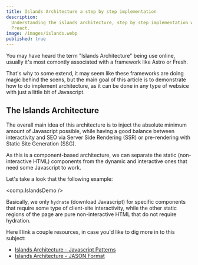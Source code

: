 ```yaml
---
title: Islands Architecture a step by step implementation
description:
  Understanding the islands architecture, step by step implementation with
  Preact.
image: /images/islands.webp
published: true
---
```


You may have heard the term "Islands Architecture" being use online, usually
it's most comontly associated with a framework like Astro or Fresh.

That's why to some extend, it may seem like these frameworks are doing magic
behind the scens, but the main goal of this article is to demonstrate how to do
implement architecture, as it can be done in any type of websice with just a
little bit of Javascript.

## The Islands Architecture

The overall main idea of this architecture is to inject the absolute minimum
amount of Javascript possible, while having a good balance between interactivity
and SEO via Server Side Rendering (SSR) or pre-rendering with Static Site
Generation (SSG).

As this is a component-based architecture, we can separate the static
(non-interactive HTML) components from the dynamic and interactive ones that
need some Javascript to work.

Let's take a look that the following example:

<comp.IslandsDemo />

Basically, we only `hydrate` (download Javascript) for specific components that
require some type of client-site interactivity, while the other static regions
of the page are pure non-interactive HTML that do not require hydration.

Here I link a couple resources, in case you'd like to dig more in to this
subject:

- [Islands Architecture - Javascript Patterns](https://www.patterns.dev/vanilla/islands-architecture/)
- [Islands Architecture - JASON Format](https://jasonformat.com/islands-architecture/)
